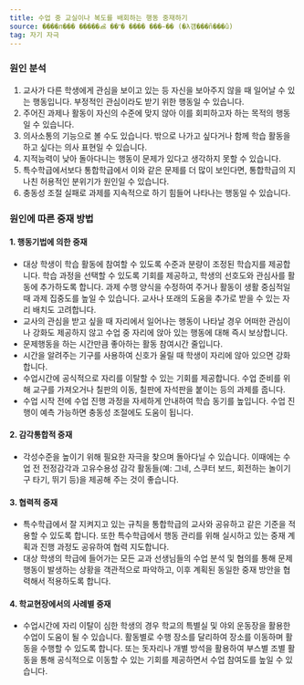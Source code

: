 ```yaml
---
title: 수업 중 교실이나 복도를 배회하는 행동 중재하기
source: ����л��� �����ൿ ��ʺ� ���� ���̵�� (�λ걤���ñ���û)
tag: 자기 자극
---
```


### 원인 분석

1. 교사가 다른 학생에게 관심을 보이고 있는 등 자신을 보아주지 않을 때 일어날 수 있는 행동입니다. 부정적인 관심이라도 받기 위한 행동일 수 있습니다.
2. 주어진 과제나 활동이 자신의 수준에 맞지 않아 이를 회피하고자 하는 목적의 행동일 수 있습니다.
3. 의사소통의 기능으로 볼 수도 있습니다. 밖으로 나가고 싶다거나 함께 학습 활동을 하고 싶다는 의사 표현일 수 있습니다.
4. 지적능력이 낮아 돌아다니는 행동이 문제가 있다고 생각하지 못할 수 있습니다.
5. 특수학급에서보다 통합학급에서 이와 같은 문제를 더 많이 보인다면, 통합학급의 지나친 허용적인 분위기가 원인일 수 있습니다.
6. 충동성 조절 실패로 과제를 지속적으로 하기 힘들어 나타나는 행동일 수 있습니다.

### 원인에 따른 중재 방법

#### 1. 행동기법에 의한 중재

- 대상 학생이 학습 활동에 참여할 수 있도록 수준과 분량이 조정된 학습지를 제공합니다. 학습 과정을 선택할 수 있도록 기회를 제공하고, 학생의 선호도와 관심사를 활동에 추가하도록 합니다. 과제 수행 양식을 수정하여 주거나 활동이 생활 중심적일 때 과제 집중도를 높일 수 있습니다. 교사나 또래의 도움을 추가로 받을 수 있는 자리 배치도 고려합니다.
- 교사의 관심을 받고 싶을 때 자리에서 일어나는 행동이 나타날 경우 어떠한 관심이나 강화도 제공하지 않고 수업 중 자리에 앉아 있는 행동에 대해 즉시 보상합니다.
- 문제행동을 하는 시간만큼 좋아하는 활동 참여시간 줄입니다.
- 시간을 알려주는 기구를 사용하여 신호가 울릴 때 학생이 자리에 않아 있으면 강화합니다.
- 수업시간에 공식적으로 자리를 이탈할 수 있는 기회를 제공합니다. 수업 준비를 위해 교구를 가져오거나 칠판의 이동, 칠판에 자석판을 붙이는 등의 과제를 줍니다.
- 수업 시작 전에 수업 진행 과정을 자세하게 안내하여 학습 동기를 높입니다. 수업 진행이 예측 가능하면 충동성 조절에도 도움이 됩니다.

#### 2. 감각통합적 중재

- 각성수준을 높이기 위해 필요한 자극을 찾으며 돌아다닐 수 있습니다. 이때에는 수업 전 전정감각과 고유수용성 감각 활동들(예: 그네, 스쿠터 보드, 회전하는 놀이기구 타기, 뛰기 등)을 제공해 주는 것이 좋습니다.

#### 3. 협력적 중재

- 특수학급에서 잘 지켜지고 있는 규칙을 통합학급의 교사와 공유하고 같은 기준을 적용할 수 있도록 합니다. 또한 특수학급에서 행동 관리를 위해 실시하고 있는 중재 계획과 진행 과정도 공유하여 협력 지도합니다.
- 대상 학생의 학급에 들어가는 모든 교과 선생님들의 수업 분석 및 협의를 통해 문제행동이 발생하는 상황을 객관적으로 파악하고, 이후 계획된 동일한 중재 방안을 협력해서 적용하도록 합니다.

#### 4. 학교현장에서의 사례별 중재

- 수업시간에 자리 이탈이 심한 학생의 경우 학교의 특별실 및 야외 운동장을 활용한 수업이 도움이 될 수 있습니다. 활동별로 수행 장소를 달리하여 장소를 이동하며 활동을 수행할 수 있도록 합니다. 또는 돗자리나 개별 방석을 활용하여 부스별 조별 활동을 통해 공식적으로 이동할 수 있는 기회를 제공하면서 수업 참여도를 높일 수 있습니다.

